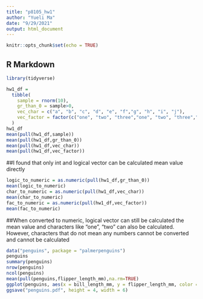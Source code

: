 ```yaml
---
title: "p8105_hw1"
author: "Yueli Ma"
date: "9/29/2021"
output: html_document
---
```


```r
knitr::opts_chunk$set(echo = TRUE)
```

## R Markdown

```r
library(tidyverse)
```

```r
hw1_df = 
  tibble(
    sample = rnorm(10),
    gr_than_0 = sample>0,
    vec_char = c("a", "b", "c", "d", "e", "f","g", "h", "i", "j"),
    vec_factor = factor(c("one", "two", "three","one", "two", "three","one", "two", "three","one"))
  )
hw1_df
mean(pull(hw1_df,sample))
mean(pull(hw1_df,gr_than_0))
mean(pull(hw1_df,vec_char))
mean(pull(hw1_df,vec_factor))
```
##I found that only int and logical vector can be calculated mean value directly
```r
logic_to_numeric = as.numeric(pull(hw1_df,gr_than_0))
mean(logic_to_numeric)
char_to_numeric = as.numeric(pull(hw1_df,vec_char))
mean(char_to_numeric)
fac_to_numeric = as.numeric(pull(hw1_df,vec_factor))
mean(fac_to_numeric)
```
##When converted to numeric, logical vector can still be calculated the mean value and characters like "one", "two" can also be calculated. However, characters that do not mean any numbers cannot be converted and cannot be calculated

```r
data("penguins", package = "palmerpenguins")
penguins
summary(penguins)
nrow(penguins)
ncol(penguins)
mean(pull(penguins,flipper_length_mm),na.rm=TRUE)
ggplot(penguins, aes(x = bill_length_mm, y = flipper_length_mm, color = species))+ geom_point()
ggsave("penguins.pdf", height = 4, width = 6)
```
